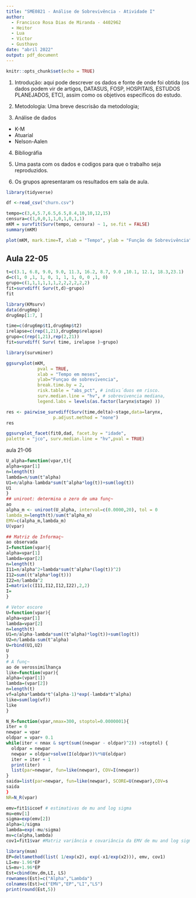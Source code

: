 ```yaml
---
title: "SME0821 - Análise de Sobrevivência - Atividade I"
author: 
  - Francisco Rosa Dias de Miranda - 4402962
  - Heitor
  - Lua
  - Victor
  - Gusthavo
date: "abril 2022"
output: pdf_document
---
```

  
```r
knitr::opts_chunk$set(echo = TRUE)
```

1) Introdução: aqui pode descrever os dados e fonte de onde foi obtida (os dados podem vir de artigos, DATASUS, FOSP, HOSPITAIS, ESTUDOS PLANEJADOS, ETC), assim como os objetivos especificos do estudo.


2) Metodologia: Uma breve descrisão da metodologia;

3) Análise de dados 

 - K-M
 - Atuarial 
 - Nelson-Aalen

4) Bibliográfia

3) Uma pasta com os dados e codigos para que o trabalho seja reproduzidos.

4) Os grupos apresentaram os resultados em sala de aula.

 
```r
library(tidyverse)
```

```r

df <-read_csv("churn.csv")
```


```r

tempo=c(3,4,5.7,6.5,6.5,8.4,10,10,12,15)
censura=c(1,0,0,1,1,0,1,0,1,1)
mKM = survfit(Surv(tempo, censura) ~ 1, se.fit = FALSE)
summary(mKM)
```
```r
plot(mKM, mark.time=T, xlab = "Tempo", ylab = "Função de Sobrevivência", cex.axis = 1.5, cex.lab = 1.5)
```


## Aula 22-05

```r
t=c(3.1, 6.8, 9.0, 9.0, 11.3, 16.2, 8.7, 9.0 ,10.1, 12.1, 18.3,23.1)
d=c(1, 0 ,1, 1, 0, 1, 1, 1, 0, 0 ,1, 0)
grupo=c(1,1,1,1,1,1,2,2,2,2,2,2)
fit=survdiff( Surv(t,d)~grupo)
fit
```
```r
library(KMsurv)
data(drug6mp)
drug6mp[1:7, ]

time=c(drug6mp$t1,drug6mp$t2)
irelapse=c(rep(1,21),drug6mp$relapse)
grupo=c(rep(1,21),rep(2,21))
fit=survdiff( Surv( time, irelapse )~grupo)
```

```r

library(survminer)

ggsurvplot(mKM,
            pval = TRUE,
            xlab = "Tempo em meses",
            ylab="Funçao de sobrevivencia",
            break.time.by = 2,
            risk.table = "abs_pct", # indivı́duos em risco.
            surv.median.line = "hv", # sobrevivencia mediana,
            legend.labs = levels(as.factor(larynx$stage) ))
```

```r
res <- pairwise_survdiff(Surv(time,delta)~stage,data=larynx,
                  p.adjust.method = "none")
res
```

```r
ggsurvplot_facet(fit0,dad, facet.by = "idade",
palette = "jco", surv.median.line = "hv",pval = TRUE)
```



aula 21-06

```r
U_alpha=function(vpar,t){
alpha=vpar[1]
n=length(t)
lambda=n/sum(t^alpha)
U1=n/alpha-lambda*sum(t^alpha*log(t))+sum(log(t))
U1
}
## uniroot: determina o zero de uma funç~
ao
alpha_m <- uniroot(U_alpha, interval=c(0.0000,20), tol = 0
lambda_m=length(t)/sum(t^alpha_m)
EMV=c(alpha_m,lambda_m)
U(vpar)
```


```r
## Matriz de Informaç~
ao observada
I=function(vpar){
alpha=vpar[1]
lambda=vpar[2]
n=length(t)
I11=n/alpha^2+lambda*sum(t^alpha*(log(t))^2)
I12=sum((t^alpha*log(t)))
I22=n/lambda^2
I=matrix(c(I11,I12,I12,I22),2,2)
I=
}
```

```r
# Vetor escore
U=function(vpar){
alpha=vpar[1]
lambda=vpar[2]
n=length(t)
U1=n/alpha-lambda*sum((t^alpha)*log(t))+sum(log(t))
U2=n/lambda-sum(t^alpha)
U=rbind(U1,U2)
U
}
# A funç~
ao de verossimilhança
like=function(vpar){
alpha=(vpar[1])
lambda=(vpar[2])
n=length(t)
vf=alpha*lambda*t^(alpha-1)*exp(-lambda*t^alpha)
like=sum(log(vf))
like
}
```

```r
N_R=function(vpar,nmax=300, stoptol=0.0000001){
iter = 0
newpar = vpar
oldpar = vpar+ 0.1
while(iter < nmax & sqrt(sum((newpar - oldpar)^2)) >stoptol) {
  oldpar = newpar
  newpar = oldpar+solve(I(oldpar))%*%U(oldpar)
  iter = iter + 1
  print(iter)
  list(par=newpar, fun=like(newpar), COV=I(newpar))
}
saida=list(par=newpar, fun=like(newpar), SCORE=U(newpar),COV=s
saida
}
NR=N_R(vpar)
```


```r
emv=fit1$icoef # estimativas de mu and log sigma
mu=emv[1]
sigma=exp(emv[2])
alpha=1/sigma
lambda=exp(-mu/sigma)
mv=c(alpha,lambda)
cov1=fit1$var #Matriz variância e covariância da EMV de mu and log sigma
```

```r
library(msm)
EP=deltamethod(list( 1/exp(x2), exp(-x1/exp(x2))), emv, cov1)
LI=mv-1.96*EP
LS=mv+1.96*EP
Est=cbind(mv,dm,LI, LS)
rownames(Est)=c("Alpha","Lambda")
colnames(Est)=c("EMV","EP","LI","LS")
print(round(Est,5))
```

